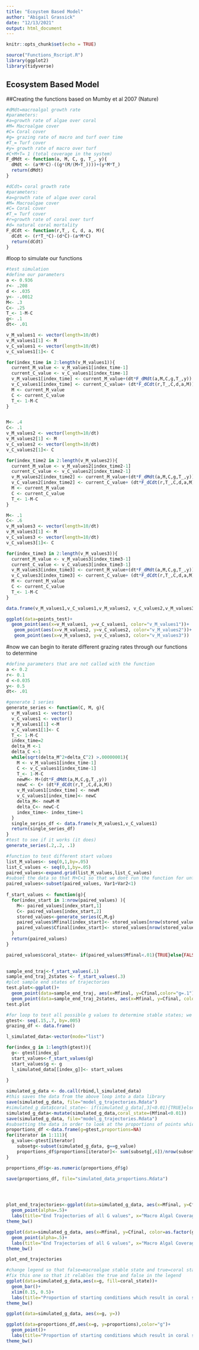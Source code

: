 ```yaml
---
title: "Ecoystem Based Model"
author: "Abigail Grassick"
date: "12/13/2021"
output: html_document
---
```


```r
knitr::opts_chunk$set(echo = TRUE)
```

```r
source("Functions_Rscript.R")
library(ggplot2)
library(tidyverse)
```

## Ecosystem Based Model

##Creating the functions based on Mumby et al 2007 (Nature)
```r
#dMdt=macroalgal growth rate
#parameters:
#a=growth rate of algae over coral
#M= Macroalgae cover
#C= Coral cover
#g= grazing rate of macro and turf over time
#T_= Turf cover
#y= growth rate of macro over turf
#C+M+T= 1 (total coverage in the system)
F_dMdt <- function(a, M, C, g, T_, y){
  dMdt <- (a*M*C)-((g*(M/(M+T_))))+(y*M*T_)
  return(dMdt)
}

#dCdt= coral growth rate
#parameters:
#a=growth rate of algae over coral
#M= Macroalgae cover
#C= Coral cover
#T_= Turf cover
#r=growth rate of coral over turf
#d= natural coral mortality 
F_dCdt <- function(r,T_, C, d, a, M){
  dCdt <- (r*T_*C)-(d*C)-(a*M*C)
  return(dCdt)
}

```

#loop to simulate our functions 
```r
#test simulation
#define our parameters
a <- 0.936
r<- .208
d <- .035
y<- -.0012
M<- .3
C<- .25
T_<- 1-M-C
g<- .1
dt<- .01

v_M_values1 <- vector(length=10/dt)
v_M_values1[1] <- M 
v_C_values1 <- vector(length=10/dt)
v_C_values1[1]<- C

for(index_time in 2:length(v_M_values1)){
  current_M_value <- v_M_values1[index_time-1]
  current_C_value <- v_C_values1[index_time-1]
  v_M_values1[index_time] <- current_M_value+(dt*F_dMdt(a,M,C,g,T_,y))
  v_C_values1[index_time] <- current_C_value+ (dt*F_dCdt(r,T_,C,d,a,M))
  M <- current_M_value
  C <- current_C_value
  T_<- 1-M-C
}


M<- .4
C<- .1
v_M_values2 <- vector(length=10/dt)
v_M_values2[1] <- M 
v_C_values2 <- vector(length=10/dt)
v_C_values2[1]<- C

for(index_time2 in 2:length(v_M_values2)){
  current_M_value <- v_M_values2[index_time2-1]
  current_C_value <- v_C_values2[index_time2-1]
  v_M_values2[index_time2] <- current_M_value+(dt*F_dMdt(a,M,C,g,T_,y))
  v_C_values2[index_time2] <- current_C_value+ (dt*F_dCdt(r,T_,C,d,a,M))
  M <- current_M_value
  C <- current_C_value
  T_<- 1-M-C
}

M<- .1
C<- .6
v_M_values3 <- vector(length=10/dt)
v_M_values3[1] <- M 
v_C_values3 <- vector(length=10/dt)
v_C_values3[1]<- C

for(index_time3 in 2:length(v_M_values3)){
  current_M_value <- v_M_values3[index_time3-1]
  current_C_value <- v_C_values3[index_time3-1]
  v_M_values3[index_time3] <- current_M_value+(dt*F_dMdt(a,M,C,g,T_,y))
  v_C_values3[index_time3] <- current_C_value+ (dt*F_dCdt(r,T_,C,d,a,M))
  M <- current_M_value
  C <- current_C_value
  T_<- 1-M-C
}

data.frame(v_M_values1,v_C_values1,v_M_values2, v_C_values2,v_M_values3, v_C_values3 )

ggplot(data=points_test)+
  geom_point(aes(x=v_M_values1, y=v_C_values1, color="v_M_values1"))+
   geom_point(aes(x=v_M_values2, y=v_C_values2, color="v_M_values2"))+
   geom_point(aes(x=v_M_values3, y=v_C_values3, color="v_M_values3"))

```
#now we can begin to iterate different grazing rates through our functions to determine 
```r
#define parameters that are not called with the function
a <- 0.2
r<- 0.1
d <-0.035
y<- 0.5
dt<- .01

#generate 1 series
generate_series <- function(C, M, g){
  v_M_values1 <- vector()
  v_C_values1 <- vector()
  v_M_values1[1] <-M 
  v_C_values1[1]<- C
  T_<- 1-M-C
  index_time=2
  delta_M <-1
  delta_C <-1
  while(sqrt(delta_M^2+delta_C^2) >.00000001){
    M <- v_M_values1[index_time-1]
    C <- v_C_values1[index_time-1]
    T_<- 1-M-C
    newM<- M+(dt*F_dMdt(a,M,C,g,T_,y))
    newC <- C+ (dt*F_dCdt(r,T_,C,d,a,M))
    v_M_values1[index_time] <- newM
    v_C_values1[index_time]<- newC
    delta_M<- newM-M
    delta_C<- newC-C
    index_time<- index_time+1
  }
  single_series_df <- data.frame(v_M_values1,v_C_values1)
  return(single_series_df)
}
#test to see if it works (it does)
generate_series(.2,.2, .1)

#function to test different start values
list_M_values<- seq(0,1,by=.05)
list_C_values <- seq(0,1,by=.05)
paired_values<-expand.grid(list_M_values,list_C_values)
#subset the data so that M+C<1 so that we dont run the function for unfeasible values (T+M+C=1)
paired_values<-subset(paired_values, Var1+Var2<1)
  
f_start_values <- function(g){
  for(index_start in 1:nrow(paired_values) ){
    M<- paired_values[index_start,1]
    C<- paired_values[index_start,2]
    stored_values<-generate_series(C,M,g)
    paired_values$Mfinal[index_start]<- stored_values[nrow(stored_values),1]
    paired_values$Cfinal[index_start]<- stored_values[nrow(stored_values),2]
  }
  return(paired_values)
}

paired_values$coral_state<- if(paired_values$Mfinal<.01){TRUE}else{FALSE}

  
sample_end_traj<-f_start_values(.1)
sample_end_traj_2states <- f_start_values(.3)
#plot sample end states of trajectories 
test.plot<-ggplot()+
  geom_point(data=sample_end_traj, aes(x=Mfinal, y=Cfinal,color="g=.1"))+
  geom_point(data=sample_end_traj_2states, aes(x=Mfinal, y=Cfinal, color="g=.3"))
test.plot

```


```r
#for loop to test all possible g values to determine stable states; we sequenced up to .3 because this is the lowest value we know a dual stable state to exist at (Mumby et al 2007)
gtest<- seq(.15,.7, by=.005)
grazing_df <- data.frame()

l_simulated_data<-vector(mode="list")

for(index_g in 1:length(gtest)){
  g<- gtest[index_g]
  start_values<-f_start_values(g)
  start_values$g <- g
  l_simulated_data[[index_g]]<- start_values
 
}

simulated_g_data <- do.call(rbind,l_simulated_data)
#this saves the data from the above loop into a data library 
save(simulated_g_data, file="model_g_trajectories.Rdata")
#simulated_g_data$coral_state<- if(simulated_g_data[,3]<0.01){TRUE}else{FALSE}
simulated_g_data<-mutate(simulated_g_data,coral_state=(Mfinal<0.01))
save(simulated_g_data, file="model_g_trajectories.Rdata")
#subsetting the data in order to look at the proportions of points which yeild a stable coral state
proportions_df <-data.frame(g=gtest,proportions=NA)
for(iterator in 1:111){
  g_value<-gtest[iterator]
    subsetg<-subset(simulated_g_data, g==g_value)
    proportions_df$proportions[iterator]<- sum(subsetg[,6])/nrow(subsetg)
}

proportions_df$g<-as.numeric(proportions_df$g)

save(proportions_df, file="simulated_data_proportions.Rdata")




plot_end_trajectories<-ggplot(data=simulated_g_data, aes(x=Mfinal, y=Cfinal, color=as.factor(g)))+
  geom_point(alpha=.5)+
  labs(title="End Trajectories of all G values", x="Macro Algal Coverage", y="Coral Coverage", color="Grazing Rate")+
theme_bw()

ggplot(data=simulated_g_data, aes(x=Mfinal, y=Cfinal, color=as.factor(g)), group=coral_state)+
  geom_point(alpha=.5)+
  labs(title="End Trajectories of all G values", x="Macro Algal Coverage", y="Coral Coverage", color="Grazing Rate")+
theme_bw()

plot_end_trajectories
```

```r

#change legend so that false=macroalgae stable state and true=coral stab
#fix this one so that it relables the true and false in the legend 
ggplot(data=simulated_g_data,aes(x=g, fill=coral_state))+
  geom_bar()+
  xlim(0.15, 0.5)+
  labs(title="Proportion of starting conditions which result in coral stable states by grazing value", x="Grazing Rate", y="Proportion in Coral Stable State", fill="Coral Stable State")+
theme_bw()

ggplot(data=simulated_g_data, aes(x=g, y=))

```
```r
ggplot(data=proportions_df,aes(x=g, y=proportions),color="g")+
  geom_point()+
  labs(title="Proportion of starting conditions which result in coral stable states by grazing value", x="Grazing Rate", y="Proportion in Coral Stable State", fill="Coral Stable State")+
theme_bw()
```

